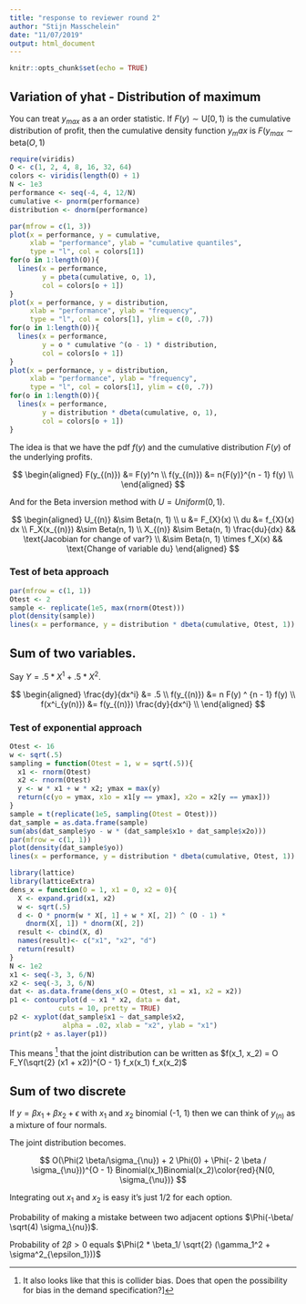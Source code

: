 ```yaml
---
title: "response to reviewer round 2"
author: "Stijn Masschelein"
date: "11/07/2019"
output: html_document
---
```


```r
knitr::opts_chunk$set(echo = TRUE)
```

## Variation of yhat - Distribution of maximum

You can treat $y_{max}$ as a an order statistic. If 
$F(y) \sim \text{U}[0, 1)$ is the cumulative distribution of profit,
then the cumulative density function $y_max$ is 
$F(y_{max} \sim \text{beta}(O, 1)$

```r
require(viridis)
O <- c(1, 2, 4, 8, 16, 32, 64)
colors <- viridis(length(O) + 1)
N <- 1e3
performance <- seq(-4, 4, 12/N)
cumulative <- pnorm(performance)
distribution <- dnorm(performance)

par(mfrow = c(1, 3))
plot(x = performance, y = cumulative, 
     xlab = "performance", ylab = "cumulative quantiles",
     type = "l", col = colors[1])
for(o in 1:length(O)){
  lines(x = performance, 
        y = pbeta(cumulative, o, 1),
        col = colors[o + 1])
}
plot(x = performance, y = distribution, 
     xlab = "performance", ylab = "frequency",
     type = "l", col = colors[1], ylim = c(0, .7))
for(o in 1:length(O)){
  lines(x = performance, 
        y = o * cumulative ^(o - 1) * distribution,
        col = colors[o + 1])
}
plot(x = performance, y = distribution, 
     xlab = "performance", ylab = "frequency",
     type = "l", col = colors[1], ylim = c(0, .7))
for(o in 1:length(O)){
  lines(x = performance, 
        y = distribution * dbeta(cumulative, o, 1),
        col = colors[o + 1])
}
```

The idea is that we have the pdf $f(y)$ and the cumulative 
distribution $F(y)$ of the underlying profits.


$$
\begin{aligned}
F(y_{(n)}) &= F(y)^n \\
f(y_{(n)}) &= n{F(y)}^{n - 1} f(y) \\
\end{aligned}
$$

And for the Beta inversion method with $U = Uniform(0,1)$. 

$$
\begin{aligned}
U_{(n)} &\sim Beta(n, 1) \\
u &= F_{X}(x) \\
du &= f_{X}(x) dx  \\
F_X(x_{(n)}) &\sim Beta(n, 1) \\
X_{(n)} &\sim Beta(n, 1) \frac{du}{dx} && \text{Jacobian for change of var?} \\
&\sim Beta(n, 1) \times f_X(x) && \text{Change of variable du}
\end{aligned}
$$

### Test of beta approach

```r
par(mfrow = c(1, 1))
Otest <- 2
sample <- replicate(1e5, max(rnorm(Otest)))
plot(density(sample))
lines(x = performance, y = distribution * dbeta(cumulative, Otest, 1))
```

## Sum of two variables.

Say $Y = .5 * X^1 + .5 * X^2$. 

$$
\begin{aligned}
\frac{dy}{dx^i} &= .5 \\
f(y_{(n)}) &= n F(y) ^ {n - 1} f(y) \\
f(x^i_{y(n)}) &= f(y_{(n)}) \frac{dy}{dx^i} \\
\end{aligned}
$$

### Test of exponential approach

```r
Otest <- 16
w <- sqrt(.5)
sampling = function(Otest = 1, w = sqrt(.5)){
  x1 <- rnorm(Otest) 
  x2 <- rnorm(Otest)
  y <- w * x1 + w * x2; ymax = max(y)
  return(c(yo = ymax, x1o = x1[y == ymax], x2o = x2[y == ymax]))
}
sample = t(replicate(1e5, sampling(Otest = Otest)))
dat_sample = as.data.frame(sample)
sum(abs(dat_sample$yo - w * (dat_sample$x1o + dat_sample$x2o)))
par(mfrow = c(1, 1))
plot(density(dat_sample$yo))
lines(x = performance, y = distribution * dbeta(cumulative, Otest, 1))
```

```r
library(lattice)
library(latticeExtra)
dens_x = function(O = 1, x1 = 0, x2 = 0){
  X <- expand.grid(x1, x2)
  w <- sqrt(.5)
  d <- O * pnorm(w * X[, 1] + w * X[, 2]) ^ (O - 1) * 
    dnorm(X[, 1]) * dnorm(X[, 2])
  result <- cbind(X, d)
  names(result)<- c("x1", "x2", "d")
  return(result)
}
N <- 1e2
x1 <- seq(-3, 3, 6/N)
x2 <- seq(-3, 3, 6/N)
dat <- as.data.frame(dens_x(O = Otest, x1 = x1, x2 = x2))
p1 <- contourplot(d ~ x1 * x2, data = dat, 
            cuts = 10, pretty = TRUE)
p2 <- xyplot(dat_sample$x1 ~ dat_sample$x2, 
             alpha = .02, xlab = "x2", ylab = "x1")
print(p2 + as.layer(p1))
```

This means [^collider] that the joint distribution can be written as
$f(x_1, x_2) = O F_Y(\sqrt{2} (x1 + x2))^{O - 1} f_x(x_1) f_x(x_2)$

[^collider]: It also looks like that this is collider bias. Does that open the possibility for bias in the demand specification?]

## Sum of two discrete

If $y = \beta x_1 + \beta x_2 + \epsilon$ 
with $x_1$ and $x_2$ binomial (-1, 1) then
we can think of $y_(n)$ as a mixture of four normals. 

The joint distribution becomes. 

$$
O(\Phi(2 \beta/\sigma_{\nu}) + 2 \Phi(0) + \Phi(- 2 \beta / \sigma_{\nu}))^{O - 1}  Binomial(x_1)Binomial(x_2)\color{red}{N(0, \sigma_{\nu})}
$$

Integrating out $x_1$ and $x_2$ is easy it's just 1/2 for each option.

Probability of making a mistake between two adjacent options $\Phi(-\beta/ \sqrt(4) \sigma_\{nu})$. 

Probability of $2 \beta > 0$ equals $\Phi(2 * \beta_1/ \sqrt{2} (\gamma_1^2 + \sigma^2_{\epsilon_1}))$
